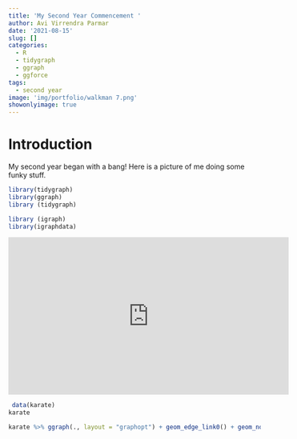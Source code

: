 ```yaml
---
title: 'My Second Year Commencement '
author: Avi Virrendra Parmar
date: '2021-08-15'
slug: []
categories:
  - R
  - tidygraph
  - ggraph
  - ggforce
tags:
  - second year
image: 'img/portfolio/walkman 7.png'
showonlyimage: true
---
```



# Introduction

My second year began with a bang! Here is a picture of me doing some funky stuff.

```r
library(tidygraph)
library(ggraph)
library (tidygraph)

library (igraph)
library(igraphdata)
```
<iframe width="560" height="315" src="https://www.youtube.com/embed/ajymCGs2jlA" title="YouTube video player" frameborder="0" allow="accelerometer; autoplay; clipboard-write; encrypted-media; gyroscope; picture-in-picture" allowfullscreen></iframe>

```r
 data(karate)
karate

karate %>% ggraph(., layout = "graphopt") + geom_edge_link0() + geom_node_point()
```


